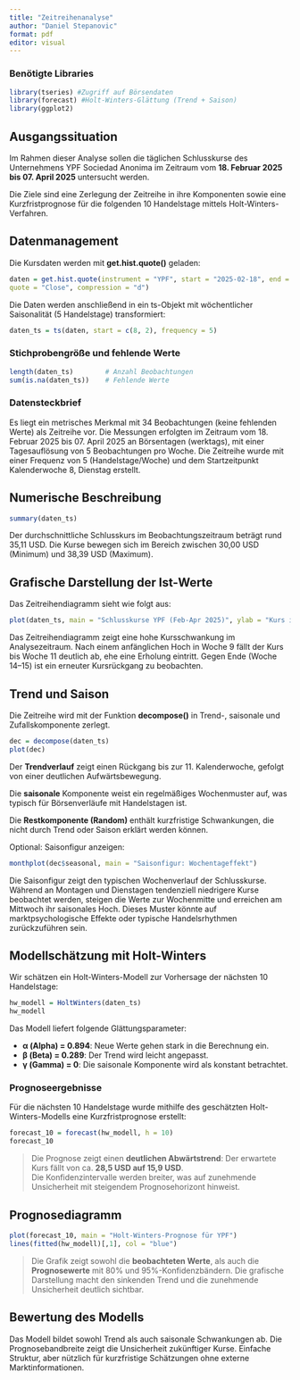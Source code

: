 ```yaml
---
title: "Zeitreihenanalyse"
author: "Daniel Stepanovic"
format: pdf
editor: visual
---
```


### Benötigte Libraries

```r
library(tseries) #Zugriff auf Börsendaten
library(forecast) #Holt-Winters-Glättung (Trend + Saison)
library(ggplot2) 
```

## Ausgangssituation

Im Rahmen dieser Analyse sollen die täglichen Schlusskurse des Unternehmens YPF Sociedad Anonima im Zeitraum vom  **18. Februar 2025 bis 07. April 2025** untersucht werden.

Die Ziele sind eine Zerlegung der Zeitreihe in ihre Komponenten sowie eine Kurzfristprognose für die folgenden 10 Handelstage mittels Holt-Winters-Verfahren.

## Datenmanagement

Die Kursdaten werden mit **get.hist.quote()** geladen:

```r
daten = get.hist.quote(instrument = "YPF", start = "2025-02-18", end = "2025-04-07",
quote = "Close", compression = "d")
```

Die Daten werden anschließend in ein ts-Objekt mit wöchentlicher Saisonalität (5 Handelstage) transformiert:

```r
daten_ts = ts(daten, start = c(8, 2), frequency = 5)
```

### Stichprobengröße und fehlende Werte

```r
length(daten_ts)        # Anzahl Beobachtungen
sum(is.na(daten_ts))    # Fehlende Werte
```
### Datensteckbrief

Es liegt ein metrisches Merkmal mit 34 Beobachtungen (keine fehlenden Werte) als Zeitreihe vor.
Die Messungen erfolgten im Zeitraum vom 18. Februar 2025 bis 07. April 2025 an Börsentagen (werktags), mit einer Tagesauflösung von 5 Beobachtungen pro Woche.
Die Zeitreihe wurde mit einer Frequenz von 5 (Handelstage/Woche) und dem Startzeitpunkt Kalenderwoche 8, Dienstag erstellt.

## Numerische Beschreibung

```r
summary(daten_ts)
```

Der durchschnittliche Schlusskurs im Beobachtungszeitraum beträgt rund 35,11 USD. Die Kurse bewegen sich im Bereich zwischen 30,00 USD (Minimum) und 38,39 USD (Maximum).

## Grafische Darstellung der Ist-Werte

Das Zeitreihendiagramm sieht wie folgt aus:

```r
plot(daten_ts, main = "Schlusskurse YPF (Feb-Apr 2025)", ylab = "Kurs in USD", xlab = "Kalenderwoche")
```
Das Zeitreihendiagramm zeigt eine hohe Kursschwankung im Analysezeitraum.
Nach einem anfänglichen Hoch in Woche 9 fällt der Kurs bis Woche 11 deutlich ab, ehe eine Erholung eintritt.
Gegen Ende (Woche 14–15) ist ein erneuter Kursrückgang zu beobachten.

## Trend und Saison

Die Zeitreihe wird mit der Funktion **decompose()** in Trend-, saisonale und Zufallskomponente zerlegt.

```r
dec = decompose(daten_ts)
plot(dec)
```

Der **Trendverlauf** zeigt einen Rückgang bis zur 11. Kalenderwoche, gefolgt von einer deutlichen Aufwärtsbewegung.

Die **saisonale** Komponente weist ein regelmäßiges Wochenmuster auf, was typisch für Börsenverläufe mit Handelstagen ist.

Die **Restkomponente (Random)** enthält kurzfristige Schwankungen, die nicht durch Trend oder Saison erklärt werden können.

Optional: Saisonfigur anzeigen:

```r
monthplot(dec$seasonal, main = "Saisonfigur: Wochentageffekt")
```
Die Saisonfigur zeigt den typischen Wochenverlauf der Schlusskurse.
Während an Montagen und Dienstagen tendenziell niedrigere Kurse beobachtet werden, steigen die Werte zur Wochenmitte und erreichen am Mittwoch ihr saisonales Hoch.
Dieses Muster könnte auf marktpsychologische Effekte oder typische Handelsrhythmen zurückzuführen sein.

## Modellschätzung mit Holt-Winters

Wir schätzen ein Holt-Winters-Modell zur Vorhersage der nächsten 10 Handelstage:

```r
hw_modell = HoltWinters(daten_ts)
hw_modell
```
Das Modell liefert folgende Glättungsparameter:

- **α (Alpha) = 0.894**: Neue Werte gehen stark in die Berechnung ein.  
- **β (Beta) = 0.289**: Der Trend wird leicht angepasst.  
- **γ (Gamma) = 0**: Die saisonale Komponente wird als konstant betrachtet.

### Prognoseergebnisse

Für die nächsten 10 Handelstage wurde mithilfe des geschätzten Holt-Winters-Modells eine Kurzfristprognose erstellt:

```r
forecast_10 = forecast(hw_modell, h = 10)
forecast_10
```
> Die Prognose zeigt einen **deutlichen Abwärtstrend**: Der erwartete Kurs fällt von ca. **28,5 USD auf 15,9 USD**.  
> Die Konfidenzintervalle werden breiter, was auf zunehmende Unsicherheit mit steigendem Prognosehorizont hinweist.

## Prognosediagramm

```r
plot(forecast_10, main = "Holt-Winters-Prognose für YPF")
lines(fitted(hw_modell)[,1], col = "blue")
```
> Die Grafik zeigt sowohl die **beobachteten Werte**, als auch die **Prognosewerte** mit 80% und 95%-Konfidenzbändern. Die grafische Darstellung macht den sinkenden Trend und die zunehmende Unsicherheit deutlich sichtbar.

## Bewertung des Modells

Das Modell bildet sowohl Trend als auch saisonale Schwankungen ab. Die Prognosebandbreite zeigt die Unsicherheit zukünftiger Kurse. Einfache Struktur, aber nützlich für kurzfristige Schätzungen ohne externe Marktinformationen.
